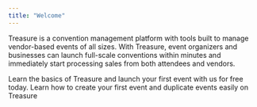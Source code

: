 ```yaml
---
title: "Welcome"
---
```


Treasure is a convention management platform with tools built to manage vendor-based events of all sizes. With Treasure, event organizers and businesses can launch full-scale conventions within minutes and immediately start processing sales from both attendees and vendors.

<CardGroup cols={2}>
  <Card title="Quickstart" icon="rocket" href="https://mintlify.com/docs/quickstart">
    Learn the basics of Treasure and launch your first event with us for free today.
  </Card>

  <Card title="Creating an Event" icon="calendar-image" href="https://mintlify.com/docs/development">
    Learn how to create your first event and duplicate events easily on Treasure
  </Card>
</CardGroup>